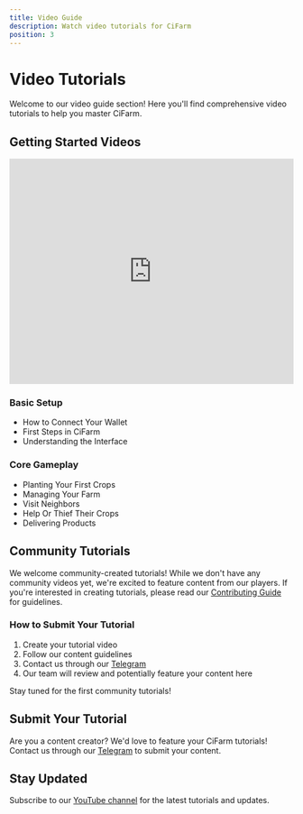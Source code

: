 ```yaml
---
title: Video Guide
description: Watch video tutorials for CiFarm
position: 3
---
```


# Video Tutorials

Welcome to our video guide section! Here you'll find comprehensive video tutorials to help you master CiFarm.

## Getting Started Videos

<iframe
  width="100%"
  height="400"
  src="https://www.youtube.com/embed/embzVX0z5pk"
  title="CiFarm Tutorial"
  frameBorder="0"
  allow="accelerometer; autoplay; clipboard-write; encrypted-media; gyroscope; picture-in-picture"
  allowFullScreen
></iframe>

### Basic Setup
- How to Connect Your Wallet
- First Steps in CiFarm
- Understanding the Interface

### Core Gameplay
- Planting Your First Crops
- Managing Your Farm
- Visit Neighbors
- Help Or Thief Their Crops
- Delivering Products

## Community Tutorials

We welcome community-created tutorials! While we don't have any community videos yet, we're excited to feature content from our players. If you're interested in creating tutorials, please read our [Contributing Guide](/gameplay/contributing/contributing-guide) for guidelines.

### How to Submit Your Tutorial

1. Create your tutorial video
2. Follow our content guidelines
3. Contact us through our [Telegram](/gameplay/support/telegram-helpdesk)
4. Our team will review and potentially feature your content here

Stay tuned for the first community tutorials!

## Submit Your Tutorial

Are you a content creator? We'd love to feature your CiFarm tutorials! Contact us through our [Telegram](/gameplay/support/telegram-helpdesk) to submit your content.

## Stay Updated

Subscribe to our [YouTube channel](https://youtube.com/cifarm) for the latest tutorials and updates. 